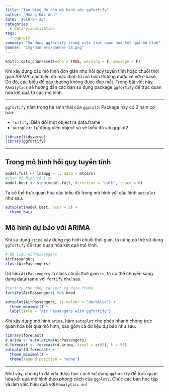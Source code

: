 ```yaml
---
title: "Tạo biểu đồ cho mô hình với ggfortify"
author: "Hoàng Đức Anh"
date: '2019-04-25'
categories:
  - data-vizualization
tags:
  - ggplot2
summary: "Sử dụng ggfortify trong việc trực quan hóa kết quả mô hình"
banner: "img/banners/banner-38.png"
---
```


```r
knitr::opts_chunk$set(echo = TRUE, warning = F, message = F)
```

Khi xây dựng các mô hình đơn giản như hồi quy tuyến tính hoặc chuỗi thời gian ARIMA, các biểu đồ mặc định từ mô hình thường được vẽ với r-base. Do đó, các biểu đồ này thường không được đẹp mắt. Trong bài viết này, `RAnalytics` sẽ hướng dẫn các bạn sử dụng package `ggfortify` để trực quan hóa kết quả từ các mô hình.

---

`ggfortify` nằm trong hệ sinh thái của `ggplot2`. Package này có 2 hàm cơ bản:

- `fortify`: Biến đổi một object ra data.frame
- `autoplot`: Tự động biến object và vẽ biểu đồ với ggplot2

```r
library(tidyverse)
library(ggfortify)
```

---

## Trong mô hình hồi quy tuyến tính

```r
model.full <- lm(mpg ~ ., data = mtcars)  
#Chọn mô hình tối ưu
model.best <- step(model.full, direction = "both", trace = 0)
```

Ta có thể trực quan hóa các biểu đồ trong mô hình với câu lệnh `autoplot` như sau.

```r
autoplot(model.best, ncol = 2) + 
  theme_bw()
```

## Mô hình dự báo với ARIMA

Khi sử dụng `arima` xây dựng mô hình chuỗi thời gian, ta cũng có thể sử dụng `ggfortify` để trực quan hóa kết quả mô hình.


```r
# Dữ liệu AirPassengers
AirPassengers
class(AirPassengers)
```

Dữ liệu `AirPassengers` là class chuỗi thời gian `ts`, ta có thể chuyển sang dạng dataframe với `fortify` như sau.

```r
#fortify cho phép convert ra data.frame
fortify(AirPassengers) %>% head
```


```r
autoplot(AirPassengers, ts.colour = "darkblue") + 
  theme_minimal() +
  labs(title = "Air Passengers with ggfortify")
```

Khi xây dựng mô hình `arima`, hàm `autoplot` cho phép nhanh chóng trực quan hóa kết quả mô hình, bao gồm cả dữ liệu dự báo như sau.

```r
library(forecast)
d.arima <- auto.arima(AirPassengers)
d.forecast <- forecast(d.arima, level = c(95), h = 50)
autoplot(d.forecast) + 
  theme_minimal() +
  theme(legend.position = "none")
```

---

Như vậy, chúng ta đã vừa được học cách sử dụng `ggfortify` để trực quan hóa kết quả mô hình theo phong cách của `ggplot2`. Chúc các bạn học tập và làm việc hiệu quả với ``Ranalytics.vn``!